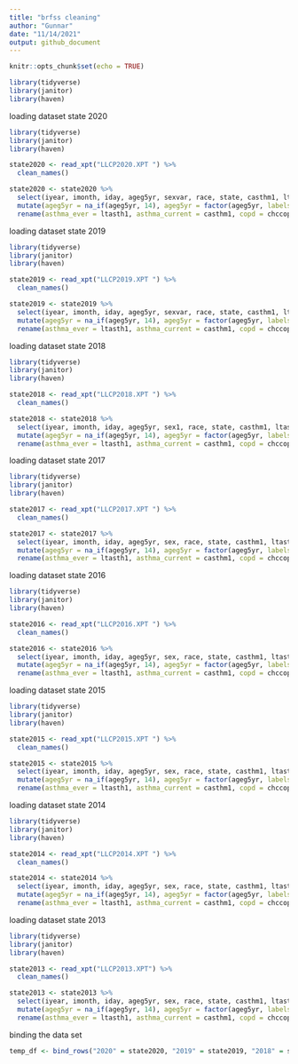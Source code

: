 ```yaml
---
title: "brfss cleaning"
author: "Gunnar"
date: "11/14/2021"
output: github_document
---
```


```r
knitr::opts_chunk$set(echo = TRUE)
```

```r
library(tidyverse)
library(janitor)
library(haven)
```

loading dataset state 2020
```r
library(tidyverse)
library(janitor)
library(haven)

state2020 <- read_xpt("LLCP2020.XPT ") %>%
  clean_names()

state2020 <- state2020 %>%
  select(iyear, imonth, iday, ageg5yr, sexvar, race, state, casthm1, ltasth1, chccopd2, llcpwt, ststr, psu) %>%
  mutate(ageg5yr = na_if(ageg5yr, 14), ageg5yr = factor(ageg5yr, labels = c("18-24", "25-29", "30-34", "35-39", "40-44", "45-49", "50-54", "55-59", "60-64", "65-69", "70-74", "75-79", "80+")), sexvar = factor(sexvar, labels = c("male", "female")), race = na_if(race, 9), race = factor(race, labels = c("white", "black", "aian", "asian", "pacific islander", "other", "multiracial", "hispanic")), state = as_factor(state), casthm1 = na_if(casthm1, 9), casthm1 = factor(casthm1, labels = c("no", "yes")), ltasth1 = na_if(ltasth1, 9), ltasth1 = factor(ltasth1, labels = c("no", "yes")), chccopd2 = na_if(chccopd2, 9), chccopd2 = na_if(chccopd2, 7), chccopd2 = factor(chccopd2, labels = c("yes", "no"))) %>%
  rename(asthma_ever = ltasth1, asthma_current = casthm1, copd = chccopd2)
```


loading dataset state 2019
```r
library(tidyverse)
library(janitor)
library(haven)

state2019 <- read_xpt("LLCP2019.XPT ") %>%
  clean_names()

state2019 <- state2019 %>%
  select(iyear, imonth, iday, ageg5yr, sexvar, race, state, casthm1, ltasth1, chccopd2, llcpwt, ststr, psu) %>%
  mutate(ageg5yr = na_if(ageg5yr, 14), ageg5yr = factor(ageg5yr, labels = c("18-24", "25-29", "30-34", "35-39", "40-44", "45-49", "50-54", "55-59", "60-64", "65-69", "70-74", "75-79", "80+")), sexvar = factor(sexvar, labels = c("male", "female")), race = na_if(race, 9), race = factor(race, labels = c("white", "black", "aian", "asian", "pacific islander", "other", "multiracial", "hispanic")), state = as_factor(state), casthm1 = na_if(casthm1, 9), casthm1 = factor(casthm1, labels = c("no", "yes")), ltasth1 = na_if(ltasth1, 9), ltasth1 = factor(ltasth1, labels = c("no", "yes")), chccopd2 = na_if(chccopd2, 9), chccopd2 = na_if(chccopd2, 7), chccopd2 = factor(chccopd2, labels = c("yes", "no"))) %>%
  rename(asthma_ever = ltasth1, asthma_current = casthm1, copd = chccopd2)
```

loading dataset state 2018
```r
library(tidyverse)
library(janitor)
library(haven)

state2018 <- read_xpt("LLCP2018.XPT ") %>%
  clean_names()

state2018 <- state2018 %>%
  select(iyear, imonth, iday, ageg5yr, sex1, race, state, casthm1, ltasth1, chccopd1, llcpwt, ststr, psu) %>%
  mutate(ageg5yr = na_if(ageg5yr, 14), ageg5yr = factor(ageg5yr, labels = c("18-24", "25-29", "30-34", "35-39", "40-44", "45-49", "50-54", "55-59", "60-64", "65-69", "70-74", "75-79", "80+")), sex1 = na_if(sex1, 9), sex1 = na_if(sex1, 7), sex1 = factor(sex1, labels = c("male", "female")), race = na_if(race, 9), race = factor(race, labels = c("white", "black", "aian", "asian", "pacific islander", "other", "multiracial", "hispanic")), state = as_factor(state), casthm1 = na_if(casthm1, 9), casthm1 = factor(casthm1, labels = c("no", "yes")), ltasth1 = na_if(ltasth1, 9), ltasth1 = factor(ltasth1, labels = c("no", "yes")), chccopd1 = na_if(chccopd1, 9), chccopd1 = na_if(chccopd1, 7), chccopd1 = factor(chccopd1, labels = c("yes", "no"))) %>%
  rename(asthma_ever = ltasth1, asthma_current = casthm1, copd = chccopd1, sexvar = sex1)
```

loading dataset state 2017
```r
library(tidyverse)
library(janitor)
library(haven)

state2017 <- read_xpt("LLCP2017.XPT ") %>%
  clean_names()

state2017 <- state2017 %>%
  select(iyear, imonth, iday, ageg5yr, sex, race, state, casthm1, ltasth1, chccopd1, llcpwt, ststr, psu) %>%
  mutate(ageg5yr = na_if(ageg5yr, 14), ageg5yr = factor(ageg5yr, labels = c("18-24", "25-29", "30-34", "35-39", "40-44", "45-49", "50-54", "55-59", "60-64", "65-69", "70-74", "75-79", "80+")), sex = na_if(sex, 9), sex = factor(sex, labels = c("male", "female")), race = na_if(race, 9), race = factor(race, labels = c("white", "black", "aian", "asian", "pacific islander", "other", "multiracial", "hispanic")), state = as_factor(state), casthm1 = na_if(casthm1, 9), casthm1 = factor(casthm1, labels = c("no", "yes")), ltasth1 = na_if(ltasth1, 9), ltasth1 = factor(ltasth1, labels = c("no", "yes")), chccopd1 = na_if(chccopd1, 9), chccopd1 = na_if(chccopd1, 7), chccopd1 = factor(chccopd1, labels = c("yes", "no"))) %>%
  rename(asthma_ever = ltasth1, asthma_current = casthm1, copd = chccopd1, sexvar = sex)
```

loading dataset state 2016
```r
library(tidyverse)
library(janitor)
library(haven)

state2016 <- read_xpt("LLCP2016.XPT ") %>%
  clean_names()

state2016 <- state2016 %>%
  select(iyear, imonth, iday, ageg5yr, sex, race, state, casthm1, ltasth1, chccopd1, llcpwt, ststr, psu) %>%
  mutate(ageg5yr = na_if(ageg5yr, 14), ageg5yr = factor(ageg5yr, labels = c("18-24", "25-29", "30-34", "35-39", "40-44", "45-49", "50-54", "55-59", "60-64", "65-69", "70-74", "75-79", "80+")), sex = na_if(sex, 9), sex = factor(sex, labels = c("male", "female")), race = na_if(race, 9), race = factor(race, labels = c("white", "black", "aian", "asian", "pacific islander", "other", "multiracial", "hispanic")), state = as_factor(state), casthm1 = na_if(casthm1, 9), casthm1 = factor(casthm1, labels = c("no", "yes")), ltasth1 = na_if(ltasth1, 9), ltasth1 = factor(ltasth1, labels = c("no", "yes")), chccopd1 = na_if(chccopd1, 9), chccopd1 = na_if(chccopd1, 7), chccopd1 = factor(chccopd1, labels = c("yes", "no"))) %>%
  rename(asthma_ever = ltasth1, asthma_current = casthm1, copd = chccopd1, sexvar = sex)
```

loading dataset state 2015
```r
library(tidyverse)
library(janitor)
library(haven)

state2015 <- read_xpt("LLCP2015.XPT ") %>%
  clean_names()

state2015 <- state2015 %>%
  select(iyear, imonth, iday, ageg5yr, sex, race, state, casthm1, ltasth1, chccopd1, llcpwt, ststr, psu) %>%
  mutate(ageg5yr = na_if(ageg5yr, 14), ageg5yr = factor(ageg5yr, labels = c("18-24", "25-29", "30-34", "35-39", "40-44", "45-49", "50-54", "55-59", "60-64", "65-69", "70-74", "75-79", "80+")), sex = na_if(sex, 9), sex = factor(sex, labels = c("male", "female")), race = na_if(race, 9), race = factor(race, labels = c("white", "black", "aian", "asian", "pacific islander", "other", "multiracial", "hispanic")), state = as_factor(state), casthm1 = na_if(casthm1, 9), casthm1 = factor(casthm1, labels = c("no", "yes")), ltasth1 = na_if(ltasth1, 9), ltasth1 = factor(ltasth1, labels = c("no", "yes")), chccopd1 = na_if(chccopd1, 9), chccopd1 = na_if(chccopd1, 7), chccopd1 = factor(chccopd1, labels = c("yes", "no"))) %>%
  rename(asthma_ever = ltasth1, asthma_current = casthm1, copd = chccopd1, sexvar = sex)
```

loading dataset state 2014
```r
library(tidyverse)
library(janitor)
library(haven)

state2014 <- read_xpt("LLCP2014.XPT ") %>%
  clean_names()

state2014 <- state2014 %>%
  select(iyear, imonth, iday, ageg5yr, sex, race, state, casthm1, ltasth1, chccopd1, llcpwt, ststr, psu) %>%
  mutate(ageg5yr = na_if(ageg5yr, 14), ageg5yr = factor(ageg5yr, labels = c("18-24", "25-29", "30-34", "35-39", "40-44", "45-49", "50-54", "55-59", "60-64", "65-69", "70-74", "75-79", "80+")), sex = na_if(sex, 9), sex = factor(sex, labels = c("male", "female")), race = na_if(race, 9), race = factor(race, labels = c("white", "black", "aian", "asian", "pacific islander", "other", "multiracial", "hispanic")), state = as_factor(state), casthm1 = na_if(casthm1, 9), casthm1 = factor(casthm1, labels = c("no", "yes")), ltasth1 = na_if(ltasth1, 9), ltasth1 = factor(ltasth1, labels = c("no", "yes")), chccopd1 = na_if(chccopd1, 9), chccopd1 = na_if(chccopd1, 7), chccopd1 = factor(chccopd1, labels = c("yes", "no"))) %>%
  rename(asthma_ever = ltasth1, asthma_current = casthm1, copd = chccopd1, sexvar = sex)
```

loading dataset state 2013
```r
library(tidyverse)
library(janitor)
library(haven)

state2013 <- read_xpt("LLCP2013.XPT") %>%
  clean_names()

state2013 <- state2013 %>%
  select(iyear, imonth, iday, ageg5yr, sex, race, state, casthm1, ltasth1, chccopd1, llcpwt, ststr, psu) %>%
  mutate(ageg5yr = na_if(ageg5yr, 14), ageg5yr = factor(ageg5yr, labels = c("18-24", "25-29", "30-34", "35-39", "40-44", "45-49", "50-54", "55-59", "60-64", "65-69", "70-74", "75-79", "80+")), sex = na_if(sex, 9), sex = factor(sex, labels = c("male", "female")), race = na_if(race, 9), race = factor(race, labels = c("white", "black", "aian", "asian", "pacific islander", "other", "multiracial", "hispanic")), state = as_factor(state), casthm1 = na_if(casthm1, 9), casthm1 = factor(casthm1, labels = c("no", "yes")), ltasth1 = na_if(ltasth1, 9), ltasth1 = factor(ltasth1, labels = c("no", "yes")), chccopd1 = na_if(chccopd1, 9), chccopd1 = na_if(chccopd1, 7), chccopd1 = factor(chccopd1, labels = c("yes", "no"))) %>%
  rename(asthma_ever = ltasth1, asthma_current = casthm1, copd = chccopd1, sexvar = sex)
```

binding the data set
```r
temp_df <- bind_rows("2020" = state2020, "2019" = state2019, "2018" = state2018, "2017" = state2017, "2016" = state2016, "2015" = state2015, "2014" = state2014, "2013" = state2013, .id = "brfss_year")
```

